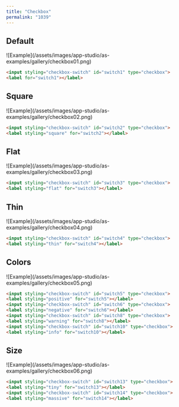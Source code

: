 ```yaml
---
title: "Checkbox"
permalink: "1039"
---
```


## Default

<Frame>![Example](/assets/images/app-studio/as-examples/gallery/checkbox01.png)</Frame>

```html
<input styling="checkbox-switch" id="switch1" type="checkbox">
<label for="switch1"></label>
```

## Square

<Frame>![Example](/assets/images/app-studio/as-examples/gallery/checkbox02.png)</Frame>

```html
<input styling="checkbox-switch" id="switch2" type="checkbox">
<label styling="square" for="switch2"></label>
```

## Flat

<Frame>![Example](/assets/images/app-studio/as-examples/gallery/checkbox03.png)</Frame>

```html
<input styling="checkbox-switch" id="switch3" type="checkbox">
<label styling="flat" for="switch3"></label>
```

## Thin

<Frame>![Example](/assets/images/app-studio/as-examples/gallery/checkbox04.png)</Frame>

```html
<input styling="checkbox-switch" id="switch4" type="checkbox">
<label styling="thin" for="switch4"></label>
```

## Colors

<Frame>![Example](/assets/images/app-studio/as-examples/gallery/checkbox05.png)</Frame>

```html
<input styling="checkbox-switch" id="switch5" type="checkbox">
<label styling="positive" for="switch5"></label>
<input styling="checkbox-switch" id="switch6" type="checkbox">
<label styling="negative" for="switch6"></label>
<input styling="checkbox-switch" id="switch8" type="checkbox">
<label styling="warning" for="switch8"></label>
<input styling="checkbox-switch" id="switch10" type="checkbox">
<label styling="info" for="switch10"></label>
```

## Size

<Frame>![Example](/assets/images/app-studio/as-examples/gallery/checkbox06.png)</Frame>

```html
<input styling="checkbox-switch" id="switch13" type="checkbox">
<label styling="tiny" for="switch13"></label>
<input styling="checkbox-switch" id="switch14" type="checkbox">
<label styling="massive" for="switch14"></label>
```